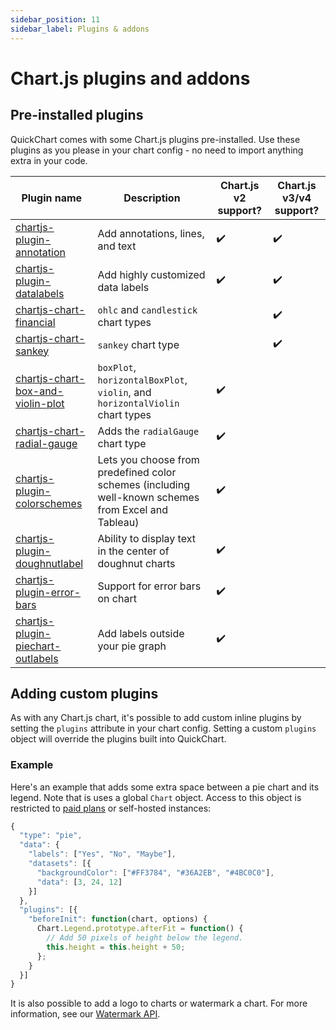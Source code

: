 ```yaml
---
sidebar_position: 11
sidebar_label: Plugins & addons
---
```



# Chart.js plugins and addons

## Pre-installed plugins

QuickChart comes with some Chart.js plugins pre-installed. Use these plugins as you please in your chart config - no need to import anything extra in your code.

| Plugin name                                                                                         | Description                                                                                         | Chart.js v2 support? | Chart.js v3/v4 support? |
| --------------------------------------------------------------------------------------------------- | --------------------------------------------------------------------------------------------------- | -------------------- | ----------------------- |
| [chartjs-plugin-annotation](https://github.com/chartjs/chartjs-plugin-annotation)                   | Add annotations, lines, and text                                                                    | ✔️                   | ✔️                      |
| [chartjs-plugin-datalabels](https://github.com/chartjs/chartjs-plugin-datalabels)                   | Add highly customized data labels                                                                   | ✔️                   | ✔️                      |
| [chartjs-chart-financial](https://github.com/chartjs/chartjs-chart-financial)                       | `ohlc` and `candlestick` chart types                                                                |                      | ✔️                      |
| [chartjs-chart-sankey](https://github.com/kurkle/chartjs-chart-sankey)                              | `sankey` chart type                                                                                 |                      | ✔️                      |
| [chartjs-chart-box-and-violin-plot](https://github.com/datavisyn/chartjs-chart-box-and-violin-plot) | `boxPlot`, `horizontalBoxPlot`, `violin`, and `horizontalViolin` chart types                        | ✔️                   |                         |
| [chartjs-chart-radial-gauge](https://github.com/pandameister/chartjs-chart-radial-gauge)            | Adds the `radialGauge` chart type                                                                   | ✔️                   |                         |
| [chartjs-plugin-colorschemes](https://nagix.github.io/chartjs-plugin-colorschemes/)                 | Lets you choose from predefined color schemes (including well-known schemes from Excel and Tableau) | ✔️                   |                         |
| [chartjs-plugin-doughnutlabel](https://github.com/ciprianciurea/chartjs-plugin-doughnutlabel)       | Ability to display text in the center of doughnut charts                                            | ✔️                   |                         |
| [chartjs-plugin-error-bars](https://github.com/datavisyn/chartjs-plugin-error-bars)                 | Support for error bars on chart                                                                     | ✔️                   |                         |
| [chartjs-plugin-piechart-outlabels](https://github.com/Neckster/chartjs-plugin-piechart-outlabels)  | Add labels outside your pie graph                                                                   | ✔️                   |                         |

## Adding custom plugins

As with any Chart.js chart, it's possible to add custom inline plugins by setting the `plugins` attribute in your chart config. Setting a custom `plugins` object will override the plugins built into QuickChart.

### Example

Here's an example that adds some extra space between a pie chart and its legend. Note that is uses a global `Chart` object. Access to this object is restricted to [paid plans](https://quickchart.io/pricing/) or self-hosted instances:

```js
{
  "type": "pie",
  "data": {
    "labels": ["Yes", "No", "Maybe"],
    "datasets": [{
      "backgroundColor": ["#FF3784", "#36A2EB", "#4BC0C0"],
      "data": [3, 24, 12]
    }]
  },
  "plugins": [{
    "beforeInit": function(chart, options) {
      Chart.Legend.prototype.afterFit = function() {
        // Add 50 pixels of height below the legend.
        this.height = this.height + 50;
      };
    }
  }]
}
```

It is also possible to add a logo to charts or watermark a chart. For more information, see our [Watermark API](/documentation/watermark-api/).
